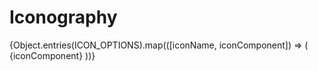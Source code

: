 

<Meta title='shared/icons'/>

# Iconography

<IconGallery>
    {Object.entries(ICON_OPTIONS).map(([iconName, iconComponent]) => (
        <IconItem name={iconName} key={iconName}>
            {iconComponent}
        </IconItem>
    ))}
</IconGallery>